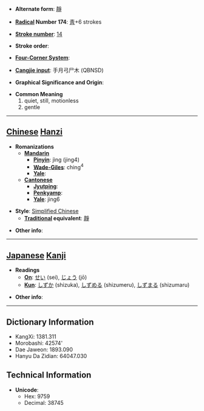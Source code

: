 * '''Alternate form''': [[靜]]

* '''[[Wiktionary:Chinese radical index| Radical]] Number 174''': [[Wiktionary:Chinese radical index 靑|靑]]+6 strokes

* '''[[Wiktionary:Chinese total strokes index|Stroke number]]''': [[Wiktionary:Chinese total strokes index 14|14]]

* '''Stroke order''': 

* '''[[Wiktionary:Chinese four corner index|Four-Corner System]]''': 

* '''[[Wiktionary:Chinese Cangjie index|Cangjie input]]''': 手月弓尸木 (QBNSD)

* '''Graphical Significance and Origin''': 

* '''Common Meaning'''
*#quiet, still, motionless
*# gentle


----

== [[Chinese]] [[Hanzi]] ==

* '''Romanizations'''
** '''[[Mandarin]]'''
*** '''[[Pinyin]]''': jìng (jing4)
*** '''[[Wade-Giles]]''': ching<sup>4</sup>
*** '''[[Yale]]''': 
** '''[[Cantonese]]'''
*** '''[[Jyutping]]''':
*** '''[[Penkyamp]]''': 
*** '''[[Yale]]''': jing6

* '''Style''': [[Simplified Chinese]] 
** '''[[Traditional Chinese|Traditional]] equivalent''': [[靜]]

* '''Other info''': 

----

== [[Japanese]] [[Kanji]] ==

* '''Readings'''
** '''[[On]]''': [[せい]] (sei), [[じょう]] (jō)
** '''[[Kun]]''': [[しずか]] (shizuka), [[しずめる]] (shizumeru), [[しずまる]] (shizumaru)

* '''Other info''':  

----

== Dictionary Information ==

* KangXi: 1381.311
* Morobashi: 42574'
* Dae Jaweon: 1893.090
* Hanyu Da Zidian: 64047.030

== Technical Information ==

* '''Unicode''':
** Hex: 9759
** Decimal: 38745